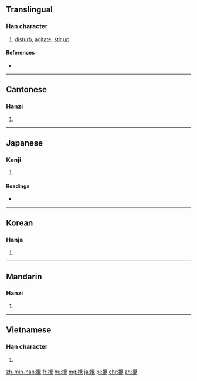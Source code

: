 {{also|搅}}
==Translingual==
{{Han simplified forms|攪|撹|搅|ex=y}}

===Han character===
{{Han char|rn=64|rad=手|as=20|sn=23|four=57016|canj=QHBU|ids=⿰扌覺}}

# [[disturb]], [[agitate]], [[stir up]]

====References====
* {{Han ref|kx=0465.010|dkj=13041|dj=0813.240|hdz=31992.010|uh=652A|ud=25898|bh=C5CD|bd=50637}}

----

==Cantonese==

===Hanzi===
{{yue-hanzi|jyut=[[gaau2]]|y=gaau2|sim=搅}}

# {{defn|lang=yue|sort=手20}}

----

==Japanese==

===Kanji===
{{ja-kanji|grade=|rs=手20}}

# {{defn|lang=ja|sort=手20}}

====Readings====
* {{ja-readings|goon=[[きょう]] (kyō)|kanon=[[こう]] (kō)|kanyoon=[[かく]] (kaku)|kun=[[みだす]] (midasu)}}

----

==Korean==

===Hanja===
{{ko-hanja|hangeul=교|eumhun=|rv=gyo|mr=kyo|y=kyo}}

# {{defn|lang=ko|sort=手20}}

----

==Mandarin==

===Hanzi===
{{cmn-hanzi|sim=搅|pin=[[jiǎo]] ([[jiao3]]), [[jī]] ([[ji1]]), [[yī]] ([[yi1]])|wg=chiao<sup>3</sup>, chi<sup>1</sup>, i<sup>1</sup>}}

# {{defn|lang=cmn|sort=手20}}

----

==Vietnamese==

===Han character===
{{vi-hantu|[[giao]], [[giảo]]|rs=手20}}

# {{defn|lang=vi|sort=手20}}

[[zh-min-nan:攪]]
[[fr:攪]]
[[hu:攪]]
[[mg:攪]]
[[ja:攪]]
[[pl:攪]]
[[chr:攪]]
[[zh:攪]]